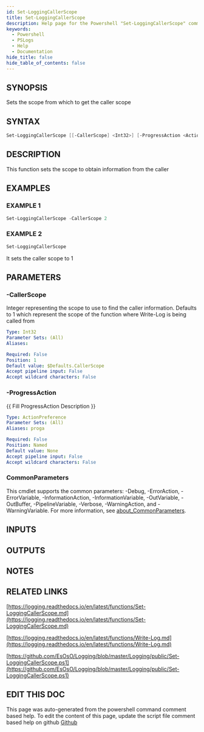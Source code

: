 ```yaml
---
id: Set-LoggingCallerScope
title: Set-LoggingCallerScope
description: Help page for the Powershell "Set-LoggingCallerScope" command
keywords:
  - Powershell
  - PSLogs
  - Help
  - Documentation
hide_title: false
hide_table_of_contents: false
---
```


## SYNOPSIS

Sets the scope from which to get the caller scope

## SYNTAX

```powershell
Set-LoggingCallerScope [[-CallerScope] <Int32>] [-ProgressAction <ActionPreference>] [<CommonParameters>]
```

## DESCRIPTION

This function sets the scope to obtain information from the caller

## EXAMPLES

### EXAMPLE 1

```powershell
Set-LoggingCallerScope -CallerScope 2
```

### EXAMPLE 2

```powershell
Set-LoggingCallerScope
```

It sets the caller scope to 1

## PARAMETERS

### -CallerScope

Integer representing the scope to use to find the caller information.
Defaults to 1 which represent the scope of the function where Write-Log is being called from

```yaml
Type: Int32
Parameter Sets: (All)
Aliases:

Required: False
Position: 1
Default value: $Defaults.CallerScope
Accept pipeline input: False
Accept wildcard characters: False
```

### -ProgressAction

\{\{ Fill ProgressAction Description \}\}

```yaml
Type: ActionPreference
Parameter Sets: (All)
Aliases: proga

Required: False
Position: Named
Default value: None
Accept pipeline input: False
Accept wildcard characters: False
```

### CommonParameters

This cmdlet supports the common parameters: -Debug, -ErrorAction, -ErrorVariable, -InformationAction, -InformationVariable, -OutVariable, -OutBuffer, -PipelineVariable, -Verbose, -WarningAction, and -WarningVariable. For more information, see [about_CommonParameters](http://go.microsoft.com/fwlink/?LinkID=113216).

## INPUTS

## OUTPUTS

## NOTES

## RELATED LINKS

[https://logging.readthedocs.io/en/latest/functions/Set-LoggingCallerScope.md](https://logging.readthedocs.io/en/latest/functions/Set-LoggingCallerScope.md)

[https://logging.readthedocs.io/en/latest/functions/Write-Log.md](https://logging.readthedocs.io/en/latest/functions/Write-Log.md)

[https://github.com/EsOsO/Logging/blob/master/Logging/public/Set-LoggingCallerScope.ps1](https://github.com/EsOsO/Logging/blob/master/Logging/public/Set-LoggingCallerScope.ps1)

## EDIT THIS DOC 

This page was auto-generated from the powershell command comment based help. To edit the content of this page, update the script file comment based help on github [Github](https://github.com/hanpq/PSLogs)
